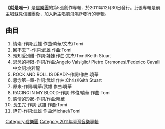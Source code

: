 {{unreferenced|time=2011-09-14T17:15:37+00:00}}
{{Infobox Album
|  Name        = 就是唯一
|  Type        = [[專輯|專輯]]
|  Artist      = [[信樂團|信樂團]]
|  Cover       = 
|  Background  = 
|  Released    = 2011年9月22日<br />2011年12月30日(台灣)
|  Recorded    = 
|  Genre       = [[華語流行音樂|華語流行音樂]]
|  Length      = 
|  Label       = [[擎天娛樂|擎天娛樂]]
|  Number      =
|  Producer    = 
|  Reviews     =
|  Last album  = [[挑信（新歌＋精選）|挑信（新歌＋精選）]]<br />（2004年）
|  This album  = '''就是唯一'''<br />（2011年）
|  Next album  = 
}}

'''《就是唯一》'''是[[信樂團|信樂團]]的第5張創作專輯，於2011年12月30日發行。此張專輯是前主唱[[蘇見信|蘇見信]]離團後，加入新主唱[[劉飛鳴_(歌手)|劉飛鳴]]所發行的專輯。

==曲目==
# 情殤-作詞:武雄  作曲:曉華/文杰/Tomi
# 回不去了-作詞:武雄  作曲:Tomi
# 預知愛別離-作詞:娃娃  作曲:文杰/Tomi/Keith Stuart
# 思念的極限-作詞/作曲:Angelo Valsiglio/ Pietro Cremonesi/Federico Cavalli  中文詞:姚若龍
# ROCK AND ROLL IS DEAD?-作詞/作曲:曉華
# 思念第一章-作詞:武雄  作曲:Chris/Keith Stuart
# 原來-作詞:曉華/武雄  作曲:曉華
# RACING IN MY BLOOD-作詞:林俊/曉華  作曲:Tomi
# 感情的形狀-作詞/作曲:曉華
# 長生咒-作詞:武雄  作曲:Tomi
# 絕句-作詞:武雄  作曲:Michael/Tomi

[[Category:信樂團|Category:信樂團]]
[[Category:2011年臺灣音樂專輯|Category:2011年臺灣音樂專輯]]